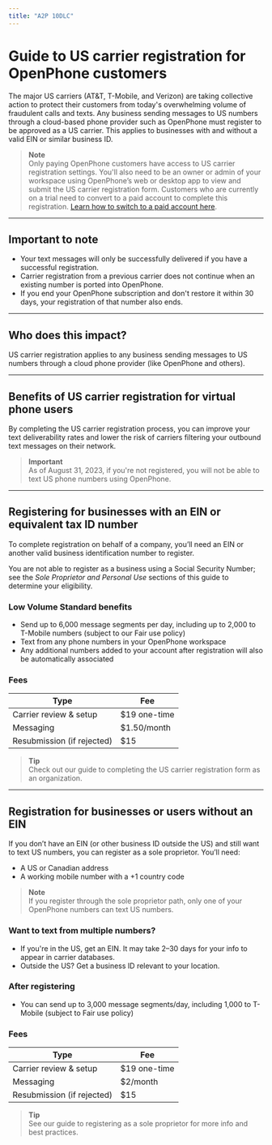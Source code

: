 ```yaml
---
title: "A2P 10DLC"
---
```


# Guide to US carrier registration for OpenPhone customers

The major US carriers (AT&T, T-Mobile, and Verizon) are taking collective action to protect their customers from today's overwhelming volume of fraudulent calls and texts. Any business sending messages to US numbers through a cloud-based phone provider such as OpenPhone must register to be approved as a US carrier. This applies to businesses with and without a valid EIN or similar business ID.

> **Note**\
> Only paying OpenPhone customers have access to US carrier registration settings. You'll also need to be an owner or admin of your workspace using OpenPhone’s web or desktop app to view and submit the US carrier registration form. Customers who are currently on a trial need to convert to a paid account to complete this registration. [Learn how to switch to a paid account here](#).

---

## Important to note

- Your text messages will only be successfully delivered if you have a successful registration.
- Carrier registration from a previous carrier does not continue when an existing number is ported into OpenPhone.
- If you end your OpenPhone subscription and don't restore it within 30 days, your registration of that number also ends.

---

## Who does this impact?

US carrier registration applies to any business sending messages to US numbers through a cloud phone provider (like OpenPhone and others).

---

## Benefits of US carrier registration for virtual phone users

By completing the US carrier registration process, you can improve your text deliverability rates and lower the risk of carriers filtering your outbound text messages on their network.

> **Important**\
> As of August 31, 2023, if you're not registered, you will not be able to text US phone numbers using OpenPhone.

---

## Registering for businesses with an EIN or equivalent tax ID number

To complete registration on behalf of a company, you’ll need an EIN or another valid business identification number to register.

You are not able to register as a business using a Social Security Number; see the _Sole Proprietor and Personal Use_ sections of this guide to determine your eligibility.

### Low Volume Standard benefits

- Send up to 6,000 message segments per day, including up to 2,000 to T-Mobile numbers (subject to our Fair use policy)
- Text from any phone numbers in your OpenPhone workspace
- Any additional numbers added to your account after registration will also be automatically associated

### Fees

| Type                       | Fee           |
| -------------------------- | ------------- |
| Carrier review & setup     | \$19 one-time |
| Messaging                  | \$1.50/month  |
| Resubmission (if rejected) | \$15          |

> **Tip**\
> Check out our guide to completing the US carrier registration form as an organization.

---

## Registration for businesses or users without an EIN

If you don’t have an EIN (or other business ID outside the US) and still want to text US numbers, you can register as a sole proprietor. You’ll need:

- A US or Canadian address
- A working mobile number with a \+1 country code

> **Note**\
> If you register through the sole proprietor path, only one of your OpenPhone numbers can text US numbers.

### Want to text from multiple numbers?

- If you're in the US, get an EIN. It may take 2–30 days for your info to appear in carrier databases.
- Outside the US? Get a business ID relevant to your location.

### After registering

- You can send up to 3,000 message segments/day, including 1,000 to T-Mobile (subject to Fair use policy)

### Fees

| Type                       | Fee           |
| -------------------------- | ------------- |
| Carrier review & setup     | \$19 one-time |
| Messaging                  | \$2/month     |
| Resubmission (if rejected) | \$15          |

> **Tip**\
> See our guide to registering as a sole proprietor for more info and best practices.